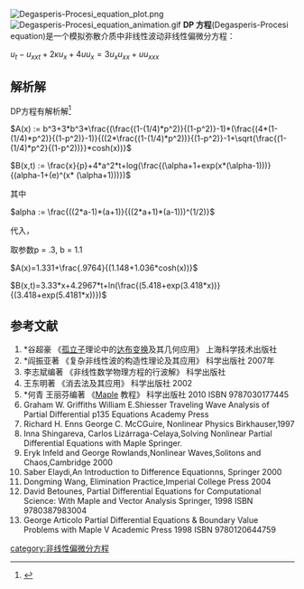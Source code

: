[[File:Degasperis-Procesi_equation_plot.png|thumb]]
[[File:Degasperis-Procesi_equation_animation.gif|thumb]]
'''DP 方程'''(Degasperis-Procesi equation)是一个模拟弥散介质中非线性波动非线性偏微分方程：

 <math>\displaystyle u_t - u_{xxt} + 2\kappa u_x + 4u u_x = 3 u_x u_{xx} + u u_{xxx}</math>

==解析解==
DP方程有解析解<ref>{{Cite web |url=http://www.scholarpedia.org/article/Degasperis-Procesi_equation |title=Degasperis-Procesi equation |accessdate=2013-12-30 |archive-date=2014-01-02 |archive-url=https://web.archive.org/web/20140102214009/http://www.scholarpedia.org/article/Degasperis-Procesi_equation |dead-url=no }}</ref>


<math>A(x) := b^3+3*b^3*\frac{(\frac{(1-(1/4)*p^2)}{(1-p^2)}-1)*(\frac{(4*(1-(1/4)*p^2)}{(1-p^2)}-1)}{((2*\frac{(1-(1/4)*p^2))}{(1-p^2)}-1+\sqrt{\frac{(1-(1/4)*p^2}{(1-p^2))}}*cosh(x))}</math>


<math>B(x,t) := \frac{x}{p}+4*a^2*t+log(\frac{(\alpha+1+exp(x*(\alpha-1)))}{(alpha-1+(e)^(x* (\alpha+1)))})</math>

其中

<math>alpha := \frac{((2*a-1)*(a+1)}{((2*a+1)*(a-1)))^(1/2)}</math>

代入，

取参数p = .3, b = 1.1

<math>A(x)=1.331+\frac{.9764}{(1.148+1.036*cosh(x))}</math>


<math>B(x,t)=3.33*x+4.2967*t+ln(\frac{(5.418+exp(3.418*x))}{(3.418+exp(5.4181*x))}) </math>
{{Gallery
|width=250
|height=200
|align=center
|File:Degasperis-Procesi equation traveling wave plot 01.gif|
|File:Degasperis-Procesi equation traveling wave plot 02.gif|
|File:Degasperis-Procesi equation traveling wave plot 03.gif|
|File:Degasperis-Procesi equation traveling wave plot 04.gif|
|File:Degasperis-Procesi equation traveling wave plot 05.gif|
|File:Degasperis-Procesi equation traveling wave plot 06.gif|
|File:Degasperis-Procesi equation traveling wave plot 07.gif|
|File:Degasperis-Procesi equation traveling wave plot 08.gif|
|File:Degasperis-Procesi equation traveling wave plot 09.gif|
|File:Degasperis-Procesi equation traveling wave plot 10.gif|
|File:Degasperis-Procesi equation traveling wave plot 11.gif|
|File:Degasperis-Procesi equation traveling wave plot 12.gif|
}}


==参考文献==
<references/>
# *谷超豪 《[[孤立子|孤立子]]理论中的[[达布变换|达布变换]]及其几何应用》 上海科学技术出版社
# *阎振亚著 《复杂非线性波的构造性理论及其应用》 科学出版社 2007年
# 李志斌编著 《非线性数学物理方程的行波解》 科学出版社
#王东明著 《消去法及其应用》 科学出版社 2002
# *何青 王丽芬编著 《[[Maple|Maple]] 教程》 科学出版社 2010 ISBN 9787030177445
#Graham W. Griffiths William E.Shiesser Traveling Wave Analysis of Partial Differential p135 Equations Academy Press
# Richard H. Enns George C. McCGuire, Nonlinear Physics Birkhauser,1997
#Inna Shingareva, Carlos Lizárraga-Celaya,Solving Nonlinear Partial Differential Equations with Maple Springer.
#Eryk Infeld and George Rowlands,Nonlinear Waves,Solitons and Chaos,Cambridge 2000
#Saber Elaydi,An Introduction to Difference Equationns, Springer 2000
#Dongming Wang, Elimination Practice,Imperial College Press 2004
# David Betounes, Partial Differential Equations for Computational Science: With Maple and Vector Analysis Springer, 1998 ISBN 9780387983004
# George Articolo Partial Differential Equations & Boundary Value Problems with Maple V Academic Press 1998 ISBN 9780120644759


{{非线性偏微分方程}}
[[category:非线性偏微分方程|category:非线性偏微分方程]]